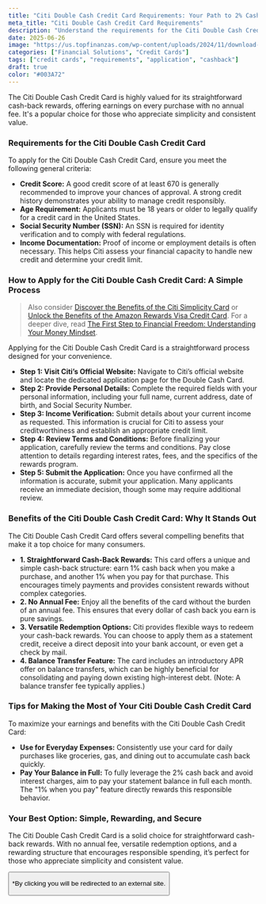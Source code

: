 ```yaml
---
title: "Citi Double Cash Credit Card Requirements: Your Path to 2% Cashback"
meta_title: "Citi Double Cash Credit Card Requirements"
description: "Understand the requirements for the Citi Double Cash Credit Card, including credit score, age, and income. Apply to start earning 2% cashback on every purchase."
date: 2025-06-26
image: "https://us.topfinanzas.com/wp-content/uploads/2024/11/download-1.webp"
categories: ["Financial Solutions", "Credit Cards"]
tags: ["credit cards", "requirements", "application", "cashback"]
draft: true
color: "#003A72"
---
```


The Citi Double Cash Credit Card is highly valued for its straightforward cash-back rewards, offering earnings on every purchase with no annual fee. It's a popular choice for those who appreciate simplicity and consistent value.

### Requirements for the Citi Double Cash Credit Card

To apply for the Citi Double Cash Credit Card, ensure you meet the following general criteria:

- **Credit Score:** A good credit score of at least 670 is generally recommended to improve your chances of approval. A strong credit history demonstrates your ability to manage credit responsibly.
- **Age Requirement:** Applicants must be 18 years or older to legally qualify for a credit card in the United States.
- **Social Security Number (SSN):** An SSN is required for identity verification and to comply with federal regulations.
- **Income Documentation:** Proof of income or employment details is often necessary. This helps Citi assess your financial capacity to handle new credit and determine your credit limit.

### How to Apply for the Citi Double Cash Credit Card: A Simple Process

> Also consider [Discover the Benefits of the Citi Simplicity Card](/financial-solutions/citi-simplicity-card-benefits) or [Unlock the Benefits of the Amazon Rewards Visa Credit Card](/financial-solutions/amazon-rewards-visa-credit-card-benefits). For a deeper dive, read [The First Step to Financial Freedom: Understanding Your Money Mindset](/personal-finance/the-first-step-to-financial-freedom-understanding-your-money-mindset).

Applying for the Citi Double Cash Credit Card is a straightforward process designed for your convenience.

- **Step 1: Visit Citi’s Official Website:** Navigate to Citi’s official website and locate the dedicated application page for the Double Cash Card.
- **Step 2: Provide Personal Details:** Complete the required fields with your personal information, including your full name, current address, date of birth, and Social Security Number.
- **Step 3: Income Verification:** Submit details about your current income as requested. This information is crucial for Citi to assess your creditworthiness and establish an appropriate credit limit.
- **Step 4: Review Terms and Conditions:** Before finalizing your application, carefully review the terms and conditions. Pay close attention to details regarding interest rates, fees, and the specifics of the rewards program.
- **Step 5: Submit the Application:** Once you have confirmed all the information is accurate, submit your application. Many applicants receive an immediate decision, though some may require additional review.

### Benefits of the Citi Double Cash Credit Card: Why It Stands Out

The Citi Double Cash Credit Card offers several compelling benefits that make it a top choice for many consumers.

- **1. Straightforward Cash-Back Rewards:** This card offers a unique and simple cash-back structure: earn 1% cash back when you make a purchase, and another 1% when you pay for that purchase. This encourages timely payments and provides consistent rewards without complex categories.
- **2. No Annual Fee:** Enjoy all the benefits of the card without the burden of an annual fee. This ensures that every dollar of cash back you earn is pure savings.
- **3. Versatile Redemption Options:** Citi provides flexible ways to redeem your cash-back rewards. You can choose to apply them as a statement credit, receive a direct deposit into your bank account, or even get a check by mail.
- **4. Balance Transfer Feature:** The card includes an introductory APR offer on balance transfers, which can be highly beneficial for consolidating and paying down existing high-interest debt. (Note: A balance transfer fee typically applies.)

### Tips for Making the Most of Your Citi Double Cash Credit Card

To maximize your earnings and benefits with the Citi Double Cash Credit Card:

- **Use for Everyday Expenses:** Consistently use your card for daily purchases like groceries, gas, and dining out to accumulate cash back quickly.
- **Pay Your Balance in Full:** To fully leverage the 2% cash back and avoid interest charges, aim to pay your statement balance in full each month. The "1% when you pay" feature directly rewards this responsible behavior.

<AdZone id="us_site_4" />

### Your Best Option: Simple, Rewarding, and Secure

The Citi Double Cash Credit Card is a solid choice for straightforward cash-back rewards. With no annual fee, versatile redemption options, and a rewarding structure that encourages responsible spending, it’s perfect for those who appreciate simplicity and consistent value.

<Button
  label="Apply on Official Site"
  link="https://www.citi.com/credit-cards/citi-double-cash-credit-card"
/>

<p class="text-sm mt-2">
  *By clicking you will be redirected to an external site.
</p>
